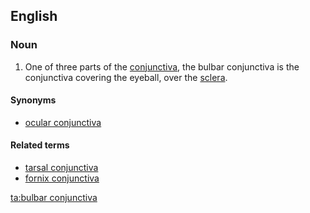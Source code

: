 ==English==
{{wikipedia|conjunctiva}}
===Noun===
{{en-noun|s|bulbar conjunctivae}}

# {{context|anatomy|lang=en}} One of three parts of the [[conjunctiva]], the bulbar conjunctiva is the conjunctiva covering the eyeball, over the [[sclera]].

====Synonyms====
* [[ocular conjunctiva]]

====Related terms====
* [[tarsal conjunctiva]]
* [[fornix conjunctiva]]

[[ta:bulbar conjunctiva]]